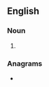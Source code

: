 {{also|électrodes}}
==English==

===Noun===
{{head|en|noun form}}

# {{plural of|electrode|lang=en}}

===Anagrams===
* {{anagrams|en|a=cdeeelorst|corseleted|deselector}}